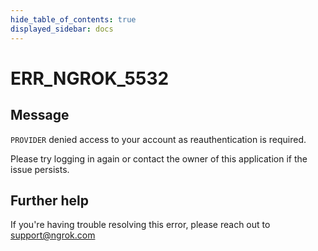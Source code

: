 ```yaml
---
hide_table_of_contents: true
displayed_sidebar: docs
---
```



# ERR_NGROK_5532

## Message

`PROVIDER` denied access to your account as reauthentication is required.

Please try logging in again or contact the owner of this application if the issue persists.

<ErrorDetails error="err_ngrok_5532" />

## Further help

If you're having trouble resolving this error, please reach out to [support@ngrok.com](mailto:support@ngrok.com?subject=Help%20with%20ERR_NGROK_5532)
